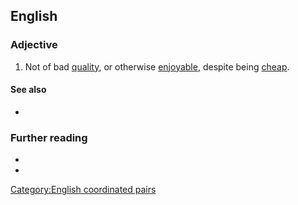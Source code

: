 ==English==

===Adjective===
{{en-adj}}

# {{lb|en|UK}} Not of bad [[quality]], or otherwise [[enjoyable]], despite being [[cheap]].
#: {{uxi|en|There's a '''cheap and cheerful''' coffee shop on the next street which sells quite a good selection of sandwiches.}}

====See also====
* {{l|en|cheap and nasty}}

===Further reading===
* {{R:Lexico}}
* {{R:Macmillan|lang=UK}}

[[Category:English coordinated pairs]]